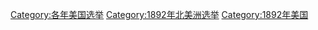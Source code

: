 [[Category:各年美国选举|Category:各年美国选举]]
[[Category:1892年北美洲选举|Category:1892年北美洲选举]]
[[Category:1892年美国|Category:1892年美国]]
